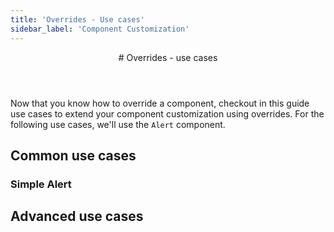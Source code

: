 ```yaml
---
title: 'Overrides - Use cases'
sidebar_label: 'Component Customization'
---
```



<header>
# Overrides - use cases
</header>

Now that you know how to override a component, checkout in this guide 
use cases to extend your component customization using overrides.
For the following use cases, we'll use the `Alert` component.

## Common use cases

### Simple Alert



## Advanced use cases